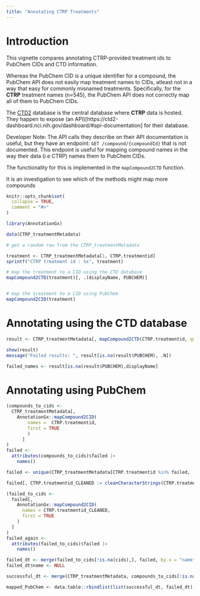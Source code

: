```yaml
---
title: "Annotating CTRP Treatments"
---
```


# Introduction

This vignette compares annotating CTRP-provided treatment ids to PubChem CIDs and CTD information.

Whereas the PubChem CID is a unique identifier for a compound, the PubChem API does not easily map 
treatment names to CIDs, atleast not in a way that easy for commonly misnamed treatments. 
Specifically, for the **CTRP** treatment names (n=545), the PubChem API does not correctly map 
all of them to PubChem CIDs.

The [CTD2](https://ctd2-dashboard.nci.nih.gov/dashboard) database is the central database where **CTRP** 
data is hosted. They happen to expose (an API)[https://ctd2-dashboard.nci.nih.gov/dashboard/#api-documentation] 
for their database. 

Developer Note: The API calls they describe on their API documentation is useful, but they have an endpoint:
`GET /compound/{compoundId}` that is not documented. This endpoint is useful for mapping compound names in the way
their data (i.e CTRP) names them to PubChem CIDs.

The functionality for this is implemented in the `mapCompound2CTD` function.

It is an investigation to see which of the methods might map more compounds

```r
knitr::opts_chunk$set(
  collapse = TRUE,
  comment = "#>"
)
```


```r
library(AnnotationGx)

data(CTRP_treatmentMetadata)
```



``` r

# get a random row from the CTRP_treatmentMetadata

treatment <- CTRP_treatmentMetadata[1, CTRP.treatmentid]
sprintf("CTRP treatment id : %s", treatment)

# map the treatment to a CID using the CTD database
mapCompound2CTD(treatment)[, .(displayName, PUBCHEM)]


# map the treatment to a CID using PubChem
mapCompound2CID(treatment)

```


# Annotating using the CTD database


```r
result <- CTRP_treatmentMetadata[, mapCompound2CTD(CTRP.treatmentid, query_only = F, raw = F)]

show(result)
message("Failed results: ", result[is.na(result$PUBCHEM), .N])

failed_names <- result[is.na(result$PUBCHEM),displayName]
```


# Annotating using PubChem
``` r
(compounds_to_cids <- 
  CTRP_treatmentMetadata[, 
    AnnotationGx::mapCompound2CID(
        names =  CTRP.treatmentid,
        first = TRUE
        )
      ]
)
failed <- 
  attributes(compounds_to_cids)$failed |> 
    names()
```



``` r
failed <- unique(CTRP_treatmentMetadata[CTRP.treatmentid %in% failed, ])

failed[, CTRP.treatmentid_CLEANED := cleanCharacterStrings(CTRP.treatmentid)]

(failed_to_cids <-
  failed[, 
    AnnotationGx::mapCompound2CID(
      names = CTRP.treatmentid_CLEANED,
      first = TRUE
    )
  ]
)
failed_again <-
  attributes(failed_to_cids)$failed |> 
    names()

```

``` r
failed_dt <- merge(failed_to_cids[!is.na(cids),], failed, by.x = "name", by.y = "CTRP.treatmentid_CLEANED", all.x = F)
failed_dt$name <- NULL

successful_dt <- merge(CTRP_treatmentMetadata, compounds_to_cids[!is.na(cids),],by.x = "CTRP.treatmentid", by.y = "name",  all.x = F)

mapped_PubChem <- data.table::rbindlist(list(successful_dt, failed_dt), use.names = T, fill = T)

```
